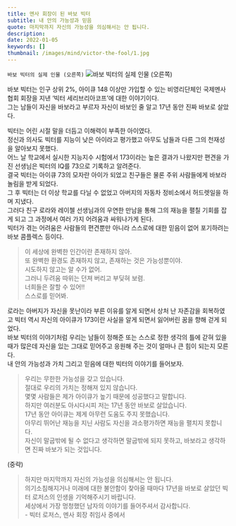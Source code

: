 ```yaml
---
title: 멘사 회장이 된 바보 빅터
subtitle: 내 안의 가능성과 믿음
quote: 마지막까지 자신의 가능성을 의심해서는 안 됩니다.
description: 
date: 2022-01-05
keywords: []
thumbnail: /images/mind/victor-the-fool/1.jpg
---
```


`바보 빅터의 실제 인물 (오른쪽)`
![바보 빅터의 실제 인물 (오른쪽)](/images/mind/victor-the-fool/1.jpg)

바보 빅터는 인구 상위 2%, 아이큐 148 이상만 가입할 수 있는 비영리단체인 국제멘사협회 회장을 지낸 ‘빅터 세리브리아코프’에 대한 이야기이다.  
그는 남들이 자신을 바보라고 부르자 자신이 바보인 줄 알고 17년 동안 진짜 바보로 살았다.  
  
빅터는 어린 시절 말을 더듬고 이해력이 부족한 아이였다.  
정신과 의사도 빅터를 지능이 낮은 아이라고 평가했고 아무도 남들과 다른 그의 천재성을 알아보지 못했다.  
어느 날 학교에서 실시한 지능지수 시험에서 173이라는 높은 결과가 나왔지만 편견을 가진 선생님은 빅터의 IQ를 73으로 기록하고 알려준다.  
결국 빅터는 아이큐 73의 모자란 아이가 되었고 친구들은 물론 주위 사람들에게 바보라 놀림을 받게 되었다.  
그 후 빅터는 더 이상 학교를 다닐 수 없었고 아버지의 자동차 정비소에서 허드렛일을 하며 지냈다.  
그러다 친구 로라와 레이첼 선생님과의 우연한 만남을 통해 그의 재능을 펼칠 기회를 잡게 되고 그 과정에서 여러 가지 어려움과 싸워나가게 된다.  
빅터가 겪는 어려움은 사람들의 편견뿐만 아니라 스스로에 대한 믿음이 없어 포기하려는 바보 콤플렉스 등이다.  
  

> 이 세상에 완벽한 인간이란 존재하지 않아.  
> 또 완벽한 환경도 존재하지 않고, 존재하는 것은 가능성뿐이야.  
> 시도하지 않고는 알 수가 없어.  
> 그러니 두려움 따위는 던져 버리고 부딪혀 보렴.  
> 너희들은 잘할 수 있어!!  
> 스스로를 믿어봐.

로라는 아버지가 자신을 못난이라 부른 이유를 알게 되면서 상처 난 자존감을 회복하였고 빅터 역시 자신의 아이큐가 173이란 사실을 알게 되면서 잃어버린 꿈을 향해 걷게 되었다.  
바보 빅터의 이야기처럼 우리는 남들이 정해준 또는 스스로 정한 생각의 틀에 갇혀 있을 때가 많은데 자신을 있는 그대로 믿어주고 응원해 주는 것이 얼마나 큰 힘이 되는지 모른다.  
내 안의 가능성과 가치 그리고 믿음에 대한 빅터의 이야기를 들어보자.  

> 우리는 무한한 가능성을 갖고 있습니다.  
> 절대로 우리의 가치는 정해져 있지 않습니다.  
> 몇몇 사람들은 제가 아이큐가 높기 때문에 성공했다고 말합니다.  
> 하지만 여러분도 아시다시피 저는 17년 동안 바보로 살았습니다.  
> 17년 동안 아이큐는 제게 아무런 도움도 주지 못했습니다.  
> 아무리 뛰어난 재능을 지닌 사람도 자신을 과소평가하면 재능을 펼치지 못합니다.  
> 자신이 말굽밖에 될 수 없다고 생각하면 말굽밖에 되지 못하고, 바보라고 생각하면 진짜 바보가 되는 것입니다.

(중략)

  

> 하지만 마지막까지 자신의 가능성을 의심해서는 안 됩니다.  
> 의기소침해지거나 미래에 대한 불안함이 찾아올 때마다 17년을 바보로 살았던 빅터 로저스의 인생을 기억해주시기 바랍니다.  
> 세상에서 가장 멍청했던 남자의 이야기를 들어주셔서 감사합니다.  
> \- 빅터 로저스, 멘사 회장 취임사 중에서